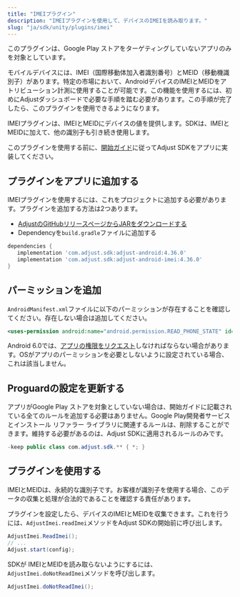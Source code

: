 ```yaml
---
title: "IMEIプラグイン"
description: "IMEIプラグインを使用して、デバイスのIMEIを読み取ります。"
slug: "ja/sdk/unity/plugins/imei"
---
```


<Callout type="important">

このプラグインは、Google Play ストアをターゲティングしていないアプリのみを対象としています。

</Callout>

モバイルデバイスには、IMEI（国際移動体加入者識別番号）とMEID（移動機識別子）があります。特定の市場において、AndroidデバイスのIMEIとMEIDをアトリビューション計測に使用することが可能です。この機能を使用するには、初めにAdjustダッシュボードで必要な手順を踏む必要があります。この手順が完了したら、このプラグインを使用できるようになります。

IMEIプラグインは、IMEIとMEIDにデバイスの値を提供します。SDKは、IMEIとMEIDに加えて、他の識別子も引き続き使用します。

このプラグインを使用する前に、[開始ガイド](/ja/sdk/unity)に従ってAdjust SDKをアプリに実装してください。

## プラグインをアプリに追加する

IMEIプラグインを使用するには、これをプロジェクトに追加する必要があります。プラグインを追加する方法は2つあります。

-  [AdjustのGitHubリリースページからJARをダウンロードする](https://github.com/adjust/android_sdk/releases)
-  Dependencyを`build.gradle`ファイルに追加する

```groovy
dependencies {
   implementation 'com.adjust.sdk:adjust-android:4.36.0'
   implementation 'com.adjust.sdk:adjust-android-imei:4.36.0'
}
```

## パーミッションを追加

`AndroidManifest.xml`ファイルに以下のパーミッションが存在することを確認してください。存在しない場合は追加してください。

```xml
<uses-permission android:name="android.permission.READ_PHONE_STATE" id="sl-md0000000" />
```

<Callout type="note">

Android 6\.0では、[アプリの権限をリクエスト](https://developer.android.com/training/permissions/requesting)しなければならない場合があります。OSがアプリのパーミッションを必要としないように設定されている場合、これは該当しません。

</Callout>

## Proguardの設定を更新する

アプリがGoogle Play ストアを対象としていない場合は、開始ガイドに記載されている全てのルールを追加する必要はありません。Google Play開発者サービスとインストール リファラー ライブラリに関連するルールは、削除することができます。維持する必要があるのは、Adjust SDKに適用されるルールのみです。

```java
-keep public class com.adjust.sdk.** { *; }
```

## プラグインを使用する

<Callout type="important">

IMEIとMEIDは、永続的な識別子です。お客様が識別子を使用する場合、このデータの収集と処理が合法的であることを確認する責任があります。

</Callout>

プラグインを設定したら、デバイスのIMEIとMEIDを収集できます。これを行うには、`AdjustImei.readImei`メソッドをAdjust SDKの開始前に呼び出します。

```cs
AdjustImei.ReadImei();
// ...
Adjust.start(config);
```

SDKが IMEIとMEIDを読み取らないようにするには、`AdjustImei.doNotReadImei`メソッドを呼び出します。

```cs
AdjustImei.doNotReadImei();
```
